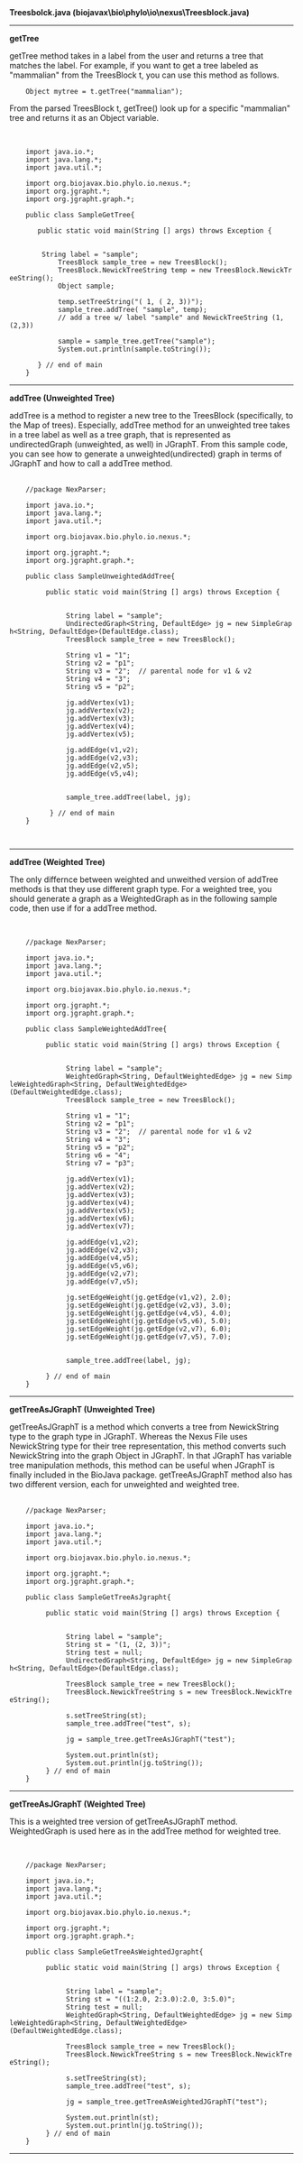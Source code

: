 == <Documentation for the PhyloSoC2007> ==


'''Treesbolck.java (biojavax\bio\phylo\io\nexus\Treesblock.java)'''


----

'''getTree'''

getTree method takes in a label from the user and returns a tree that matches the label. For example, if you want to get a tree labeled as "mammalian" from the TreesBlock t, you can use this method as follows.
                       

     Object mytree = t.getTree("mammalian");


From the parsed TreesBlock t, getTree() look up for a specific "mammalian" tree and returns it as an Object variable.  



     <Sample Code>
                    
     import java.io.*;
     import java.lang.*;
     import java.util.*;
                
     import org.biojavax.bio.phylo.io.nexus.*;
     import org.jgrapht.*;
     import org.jgrapht.graph.*;
                 
     public class SampleGetTree{
                                               	
        public static void main(String [] args) throws Exception {	
                                                                                	
 	     String label = "sample";
             TreesBlock sample_tree = new TreesBlock();
             TreesBlock.NewickTreeString temp = new TreesBlock.NewickTreeString();
             Object sample;
                                                 	
             temp.setTreeString("( 1, ( 2, 3))");
             sample_tree.addTree( "sample", temp); 
             // add a tree w/ label "sample" and NewickTreeString (1,(2,3))
                                                                
             sample = sample_tree.getTree("sample");
             System.out.println(sample.toString());
                                       
        } // end of main 
     }                          


             

----

'''addTree (Unweighted Tree)'''


addTree is a method to register a new tree to the TreesBlock (specifically, to the Map of trees). Especially, addTree method for an unweighted tree takes in a tree label as well as a tree graph, that is represented as undirectedGraph (unweighted, as well) in JGraphT. From this sample code, you can see how to generate a unweighted(undirected) graph in terms of JGraphT and how to call a addTree method.


     <Sample Code>
     //package NexParser;
                    
     import java.io.*;
     import java.lang.*;
     import java.util.*;
                    
     import org.biojavax.bio.phylo.io.nexus.*;
                    
     import org.jgrapht.*;
     import org.jgrapht.graph.*;
                    
     public class SampleUnweightedAddTree{
                              	
          public static void main(String [] args) throws Exception {	
                              	
               String label = "sample";
               UndirectedGraph<String, DefaultEdge> jg = new SimpleGraph<String, DefaultEdge>(DefaultEdge.class);
               TreesBlock sample_tree = new TreesBlock();
                              
               String v1 = "1";
               String v2 = "p1";
               String v3 = "2";  // parental node for v1 & v2
               String v4 = "3";
               String v5 = "p2";
                                        
               jg.addVertex(v1);
               jg.addVertex(v2);
               jg.addVertex(v3);
               jg.addVertex(v4);
               jg.addVertex(v5);
                                        
               jg.addEdge(v1,v2);
               jg.addEdge(v2,v3);
               jg.addEdge(v2,v5);
               jg.addEdge(v5,v4);
                                                                               
               sample_tree.addTree(label, jg);
                                        
           } // end of main
     }
                              
                              

----


'''addTree (Weighted Tree)'''

The only differnce between weighted and unweithed version of addTree methods is that they use different graph type. For a weighted tree, you should generate a graph as a WeightedGraph as in the following sample code, then use if for a addTree method.

    

     <Sample Code>
                    
     //package NexParser;
                    
     import java.io.*;
     import java.lang.*;
     import java.util.*;
                    
     import org.biojavax.bio.phylo.io.nexus.*;
                    
     import org.jgrapht.*;
     import org.jgrapht.graph.*;
                    
     public class SampleWeightedAddTree{
                    
          public static void main(String [] args) throws Exception {	
                    
               String label = "sample";
               WeightedGraph<String, DefaultWeightedEdge> jg = new SimpleWeightedGraph<String, DefaultWeightedEdge>(DefaultWeightedEdge.class);
               TreesBlock sample_tree = new TreesBlock();
                         
               String v1 = "1";
               String v2 = "p1";
               String v3 = "2";  // parental node for v1 & v2
               String v4 = "3";
               String v5 = "p2";
               String v6 = "4";
               String v7 = "p3";
                                   
               jg.addVertex(v1);
               jg.addVertex(v2);
               jg.addVertex(v3);
               jg.addVertex(v4);
               jg.addVertex(v5);
               jg.addVertex(v6);
               jg.addVertex(v7);
                                   			
               jg.addEdge(v1,v2);
               jg.addEdge(v2,v3);
               jg.addEdge(v4,v5);
               jg.addEdge(v5,v6);
               jg.addEdge(v2,v7);
               jg.addEdge(v7,v5);
                                        
               jg.setEdgeWeight(jg.getEdge(v1,v2), 2.0); 
               jg.setEdgeWeight(jg.getEdge(v2,v3), 3.0); 
               jg.setEdgeWeight(jg.getEdge(v4,v5), 4.0); 
               jg.setEdgeWeight(jg.getEdge(v5,v6), 5.0);  
               jg.setEdgeWeight(jg.getEdge(v2,v7), 6.0); 
               jg.setEdgeWeight(jg.getEdge(v7,v5), 7.0);
                                        	
                                                    
               sample_tree.addTree(label, jg);	
                              		
          } // end of main
     }




----

'''getTreeAsJGraphT (Unweighted Tree)'''


getTreeAsJGraphT is a method which converts a tree from  NewickString type to the graph type in JGraphT. Whereas the Nexus File uses NewickString type for their tree representation, this method converts such NewickString into the graph Object in JGraphT. In that JGraphT has variable tree manipulation methods, this method can be useful when JGraphT is finally included in the BioJava package. getTreeAsJGraphT method also has two different version, each for unweighted and weighted tree. 


     <Sample Code>
     //package NexParser;
                         
     import java.io.*;
     import java.lang.*;
     import java.util.*;
          
     import org.biojavax.bio.phylo.io.nexus.*;
          
     import org.jgrapht.*;
     import org.jgrapht.graph.*;
          
     public class SampleGetTreeAsJgrapht{
               	
          public static void main(String [] args) throws Exception {	
                         	
               String label = "sample";
               String st = "(1, (2, 3))";     
               String test = null;
               UndirectedGraph<String, DefaultEdge> jg = new SimpleGraph<String, DefaultEdge>(DefaultEdge.class);
                         	
               TreesBlock sample_tree = new TreesBlock();
               TreesBlock.NewickTreeString s = new TreesBlock.NewickTreeString();
                    	
               s.setTreeString(st);
               sample_tree.addTree("test", s);
               	
               jg = sample_tree.getTreeAsJGraphT("test");	
                    	
               System.out.println(st);
               System.out.println(jg.toString());
          } // end of main
     }



----

'''getTreeAsJGraphT (Weighted Tree)'''


This is a weighted tree version of getTreeAsJGraphT method. WeightedGraph is used here as in the addTree method for weighted tree.

     <Sample Code>
                    
     //package NexParser;
                    
     import java.io.*;
     import java.lang.*;
     import java.util.*;
               
     import org.biojavax.bio.phylo.io.nexus.*;
               
     import org.jgrapht.*;
     import org.jgrapht.graph.*;
               
     public class SampleGetTreeAsWeightedJgrapht{
                    	
          public static void main(String [] args) throws Exception {	
                    	
               String label = "sample";
               String st = "((1:2.0, 2:3.0):2.0, 3:5.0)";
               String test = null;
               WeightedGraph<String, DefaultWeightedEdge> jg = new SimpleWeightedGraph<String, DefaultWeightedEdge>(DefaultWeightedEdge.class);
                    	
               TreesBlock sample_tree = new TreesBlock();
               TreesBlock.NewickTreeString s = new TreesBlock.NewickTreeString();
                    	
               s.setTreeString(st);
               sample_tree.addTree("test", s);
               	
               jg = sample_tree.getTreeAsWeightedJGraphT("test");	
                    
               System.out.println(st);
               System.out.println(jg.toString());
          } // end of main
     }



----